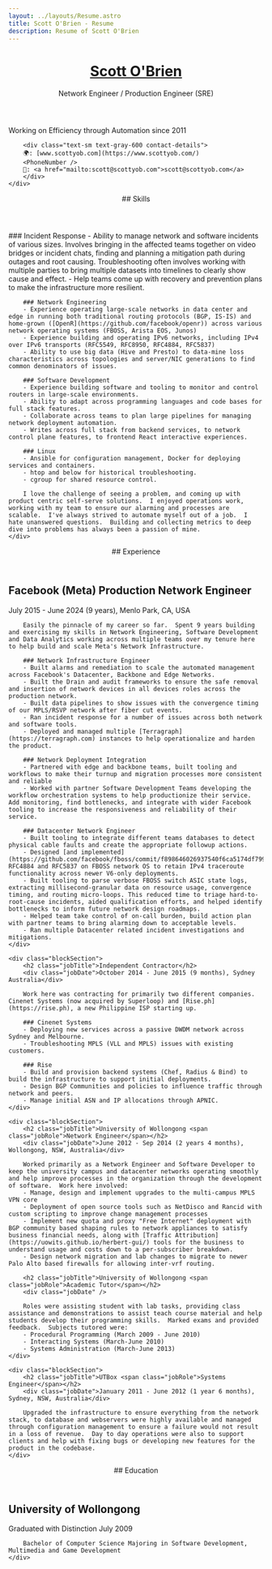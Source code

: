 ```yaml
---
layout: ../layouts/Resume.astro
title: Scott O'Brien - Resume
description: Resume of Scott O'Brien
---
```



<ResumeBlock>
    <header slot="header">
        <div><h1 class="text-3xl"><a href="/">Scott O'Brien</a></h1></div>
        <div class="font-bold text-orange-600">Network Engineer / Production Engineer (SRE)</div>
    </header>
    <div class="blockSection">
        <div class="font-bold">Working on Efficiency through Automation since 2011</div>
        <div class="text-sm pb-4"><Address /></div>

        <div class="text-sm text-gray-600 contact-details">
        🌍: [www.scottyob.com](https://www.scottyob.com/)
        <PhoneNumber />
        📧: <a href="mailto:scott@scottyob.com">scott@scottyob.com</a>
        </div>
    </div>
</ResumeBlock>

<ResumeBlock>
    <header slot="header">
        ## Skills
    </header>
    <div class="blockSection">
        ### Incident Response
        - Ability to manage network and software incidents of various sizes.  Involves bringing in the affected teams together on video bridges or incident chats, finding and planning a mitigation path during outages and root causing.  Troubleshooting often involves working with multiple parties to bring multiple datasets into timelines to clearly show cause and effect.
        - Help teams come up with recovery and prevention plans to make the infrastructure more resilient.

        ### Network Engineering
        - Experience operating large-scale networks in data center and edge in running both traditional routing protocols (BGP, IS-IS) and home-grown ([OpenR](https://github.com/facebook/openr)) across various network operating systems (FBOSS, Arista EOS, Junos)
        - Experience building and operating IPv6 networks, including IPv4 over IPv6 transports (RFC5549, RFC8950, RFC4884, RFC5837)
        - Ability to use big data (Hive and Presto) to data-mine loss characteristics across topologies and server/NIC generations to find common denominators of issues.

        ### Software Development
        - Experience building software and tooling to monitor and control routers in large-scale environments.
        - Ability to adapt across programming languages and code bases for full stack features.
        - Collaborate across teams to plan large pipelines for managing network deployment automation.
        - Writes across full stack from backend services, to network control plane features, to frontend React interactive experiences.

        ### Linux
        - Ansible for configuration management, Docker for deploying services and containers.
        - htop and below for historical troubleshooting.
        - cgroup for shared resource control.

        I love the challenge of seeing a problem, and coming up with product centric self-serve solutions.  I enjoyed operations work, working with my team to ensure our alarming and processes are scalable.  I've always strived to automate myself out of a job.  I hate unanswered questions.  Building and collecting metrics to deep dive into problems has always been a passion of mine.
    </div>

</ResumeBlock>

<ResumeBlock>
    <header slot="header">
        ## Experience
    </header>
    <div class="blockSection">
        <h2 class="jobTitle">Facebook (Meta) <span class="jobRole">Production Network Engineer</span></h2>
        <div class="jobDate">July 2015 - June 2024 (9 years), Menlo Park, CA, USA</div>

        Easily the pinnacle of my career so far.  Spent 9 years building and exercising my skills in Network Engineering, Software Development and Data Analytics working across multiple teams over my tenure here to help build and scale Meta's Network Infrastructure.

        ### Network Infrastructure Engineer
        - Built alarms and remediation to scale the automated management across Facebook's Datacenter, Backbone and Edge Networks.
        - Built the Drain and audit frameworks to ensure the safe removal and insertion of network devices in all devices roles across the production network.
        - Built data pipelines to show issues with the convergence timing of our MPLS/RSVP network after fiber cut events.
        - Ran incident response for a number of issues across both network and software tools.
        - Deployed and managed multiple [Terragraph](https://terragraph.com) instances to help operationalize and harden the product.

        ### Network Deployment Integration
        - Partnered with edge and backbone teams, built tooling and workflows to make their turnup and migration processes more consistent and reliable
        - Worked with partner Software Development Teams developing the workflow orchestration systems to help productionize their service.  Add monitoring, find bottlenecks, and integrate with wider Facebook tooling to increase the responsiveness and reliability of their service.

        ### Datacenter Network Engineer
        - Built tooling to integrate different teams databases to detect physical cable faults and create the appropriate followup actions.
        - Designed [and implemented](https://github.com/facebook/fboss/commit/f898646026937540f6ca5174df7997e85e52e61a) RFC4884 and RFC5837 on FBOSS network OS to retain IPv4 traceroute functionality across newer V6-only deployments.
        - Built tooling to parse verbose FBOSS switch ASIC state logs, extracting millisecond-granular data on resource usage, convergence timing, and routing micro-loops. This reduced time to triage hard-to-root-cause incidents, aided qualification efforts, and helped identify bottlenecks to inform future network design roadmaps.
        - Helped team take control of on-call burden, build action plan with partner teams to bring alarming down to acceptable levels.
        - Ran multiple Datacenter related incident investigations and mitigations.
    </div>

    <div class="blockSection">
        <h2 class="jobTitle">Independent Contractor</h2>
        <div class="jobDate">October 2014 - June 2015 (9 months), Sydney Australia</div>

        Work here was contracting for primarily two different companies.  Cinenet Systems (now acquired by Superloop) and [Rise.ph](https://rise.ph), a new Philippine ISP starting up.

        ### Cinenet Systems
        - Deploying new services across a passive DWDM network across Sydney and Melbourne.
        - Troubleshooting MPLS (VLL and MPLS) issues with existing customers.

        ### Rise
        - Build and provision backend systems (Chef, Radius & Bind) to build the infrastructure to support initial deployments.
        - Design BGP Communities and policies to influence traffic through network and peers.
        - Manage initial ASN and IP allocations through APNIC.
    </div>

    <div class="blockSection">
        <h2 class="jobTitle">University of Wollongong <span class="jobRole">Network Engineer</span></h2>
        <div class="jobDate">June 2012 - Sep 2014 (2 years 4 months), Wollongong, NSW, Australia</div>

        Worked primarily as a Network Engineer and Software Developer to keep the university campus and datacenter networks operating smoothly and help improve processes in the organization through the development of software.  Work here involved:
        - Manage, design and implement upgrades to the multi-campus MPLS VPN core
        - Deployment of open source tools such as NetDisco and Rancid with custom scripting to improve change management processes
        - Implement new quota and proxy "Free Internet" deployment with BGP community based shaping rules to network appliances to satisfy business financial needs, along with [Traffic Attribution](https://uowits.github.io/herbert-gui/) tools for the business to understand usage and costs down to a per-subscriber breakdown.
        - Design network migration and lab changes to migrate to newer Palo Alto based firewalls for allowing inter-vrf routing.

        <h2 class="jobTitle">University of Wollongong <span class="jobRole">Academic Tutor</span></h2>
        <div class="jobDate" />

        Roles were assisting student with lab tasks, providing class assistance and demonstrations to assist teach course material and help students develop their programming skills.  Marked exams and provided feedback.  Subjects tutored were:
        - Procedural Programming (March 2009 - June 2010) 
        - Interacting Systems (March-June 2010)
        - Systems Administration (March-June 2013)
    </div>

    <div class="blockSection">
        <h2 class="jobTitle">UTBox <span class="jobRole">Systems Engineer</span></h2>
        <div class="jobDate">January 2011 - June 2012 (1 year 6 months), Sydney, NSW, Australia</div>

        Upgraded the infrastructure to ensure everything from the network stack, to database and webservers were highly available and managed through configuration management to ensure a failure would not result in a loss of revenue.  Day to day operations were also to support clients and help with fixing bugs or developing new features for the product in the codebase.
    </div>

</ResumeBlock>


<ResumeBlock>
    <header slot="header">
        ## Education
    </header>
    <div class="blockSection">
        <h2 class="jobTitle">University of Wollongong</h2>
        <div class="jobDate">Graduated with Distinction July 2009</div>

        Bachelor of Computer Science Majoring in Software Development, Multimedia and Game Development
    </div>
</ResumeBlock>